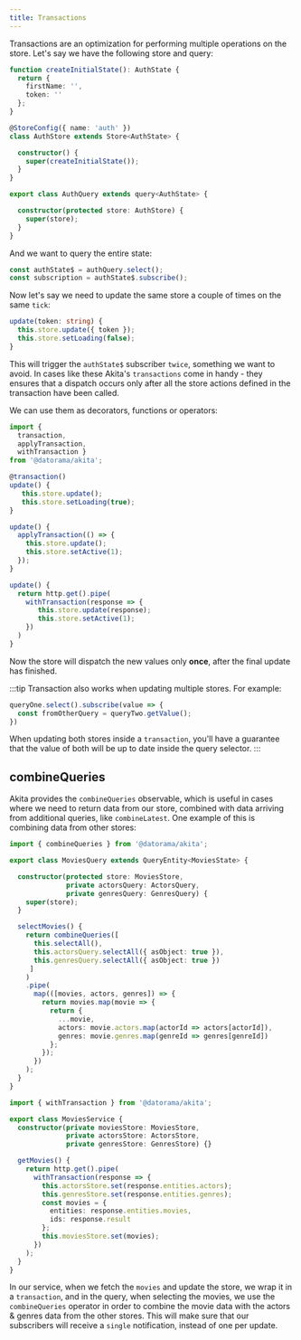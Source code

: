 ```yaml
---
title: Transactions
---
```


Transactions are an optimization for performing multiple operations on the store. Let's say we have the following store and query:

```ts title="auth.store.ts"
function createInitialState(): AuthState {
  return {
    firstName: '',
    token: ''
  };
}

@StoreConfig({ name: 'auth' })
class AuthStore extends Store<AuthState> {

  constructor() {
    super(createInitialState());
  }
}
```

```ts title="auth.query.ts"
export class AuthQuery extends query<AuthState> {

  constructor(protected store: AuthStore) {
    super(store);
  }
}
```

And we want to query the entire state:
```ts
const authState$ = authQuery.select();
const subscription = authState$.subscribe();
```

Now let's say we need to update the same store a couple of times on the same `tick`:

```ts
update(token: string) {
  this.store.update({ token });
  this.store.setLoading(false);
}
```

This will trigger the `authState$` subscriber `twice`, something we want to avoid. In cases like these Akita's `transactions` come in handy - they ensures that a dispatch occurs only after all the store actions defined in the transaction have been called. 

We can use them as decorators, functions or operators:

```ts
import { 
  transaction, 
  applyTransaction, 
  withTransaction } 
from '@datorama/akita';

@transaction()
update() {
   this.store.update();
   this.store.setLoading(true);
}

update() {
  applyTransaction(() => {
    this.store.update();
    this.store.setActive(1);
  });
}

update() {
  return http.get().pipe(
    withTransaction(response => {
       this.store.update(response);
       this.store.setActive(1);
    })
  )
}
```

Now the store will dispatch the new values only **once**, after the final update has finished.

:::tip
Transaction also works when updating multiple stores. For example:

```ts
queryOne.select().subscribe(value => {
  const fromOtherQuery = queryTwo.getValue();
})
```

When updating both stores inside a `transaction`, you'll have a guarantee that the value of both will be up to date inside the query selector.
:::

## combineQueries
Akita provides the `combineQueries` observable, which is useful in cases where we need to return data from our store, combined with data arriving from additional queries, like `combineLatest`. One example of this is combining data from other stores:

```ts title="movies.query.ts"
import { combineQueries } from '@datorama/akita';

export class MoviesQuery extends QueryEntity<MoviesState> {

  constructor(protected store: MoviesStore, 
              private actorsQuery: ActorsQuery, 
              private genresQuery: GenresQuery) {
    super(store);
  }

  selectMovies() {
    return combineQueries([
      this.selectAll(), 
      this.actorsQuery.selectAll({ asObject: true }), 
      this.genresQuery.selectAll({ asObject: true })
     ]
    )
    .pipe(
      map(([movies, actors, genres]) => {
        return movies.map(movie => {
          return {
            ...movie,
            actors: movie.actors.map(actorId => actors[actorId]),
            genres: movie.genres.map(genreId => genres[genreId])
          };
        });
      })
    );
  }
}
```

```ts title="movies.service.ts"
import { withTransaction } from '@datorama/akita';

export class MoviesService {
  constructor(private moviesStore: MoviesStore,
              private actorsStore: ActorsStore, 
              private genresStore: GenresStore) {}

  getMovies() {
    return http.get().pipe(
      withTransaction(response => {
        this.actorsStore.set(response.entities.actors);
        this.genresStore.set(response.entities.genres);
        const movies = {
          entities: response.entities.movies,
          ids: response.result
        };
        this.moviesStore.set(movies);
      })
    );
  }
}
```

In our service, when we fetch the `movies` and update the store, we wrap it in a `transaction`, and in the query, when selecting the movies, we use the `combineQueries` operator in order to combine the movie data with the actors & genres data from the other stores. This will make sure that our subscribers will receive a `single` notification, instead of one per update.

